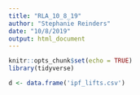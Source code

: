 ```yaml
---
title: "RLA_10_8_19"
author: "Stephanie Reinders"
date: "10/8/2019"
output: html_document
---
```


```r
knitr::opts_chunk$set(echo = TRUE)
library(tidyverse)
```

```r
d <- data.frame('ipf_lifts.csv')

```




